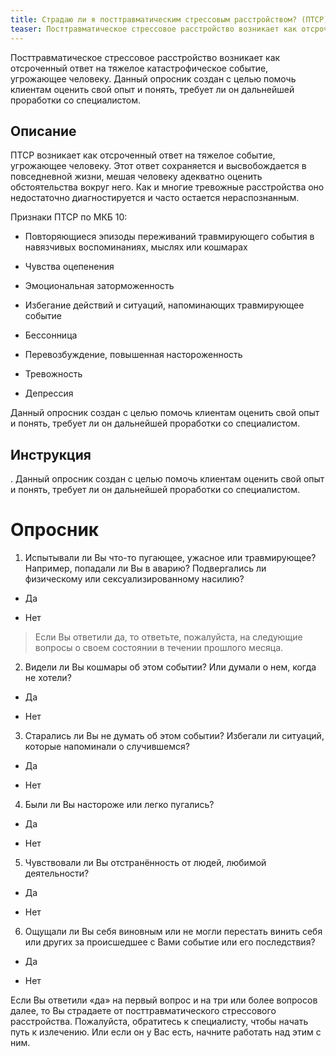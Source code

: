 ```yaml
---
title: Страдаю ли я посттравматическим стрессовым расстройством? (ПТСР)
teaser: Посттравматическое стрессовое расстройство возникает как отсроченный ответ на тяжелое катастрофическое событие, угрожающее человеку. Данный опросник создан с целью помочь клиентам оценить свой опыт и понять, требует ли он дальнейшей проработки со специалистом.
---
```


Посттравматическое стрессовое расстройство возникает как отсроченный
ответ на тяжелое катастрофическое событие, угрожающее человеку. Данный
опросник создан с целью помочь клиентам оценить свой опыт и понять,
требует ли он дальнейшей проработки со специалистом.

## Описание

ПТСР возникает как отсроченный ответ на тяжелое событие, угрожающее
человеку. Этот ответ сохраняется и высвобождается в повседневной жизни,
мешая человеку адекватно оценить обстоятельства вокруг него. Как и
многие тревожные расстройства оно недостаточно диагностируется и часто
остается нераспознанным.

Признаки ПТСР по МКБ 10:

-   Повторяющиеся эпизоды переживаний травмирующего события в навязчивых
    воспоминаниях, мыслях или кошмарах

-   Чувства оцепенения

-   Эмоциональная заторможенность

-   Избегание действий и ситуаций, напоминающих травмирующее событие

-   Бессонница

-   Перевозбуждение, повышенная настороженность

-   Тревожность

-   Депрессия

Данный опросник создан с целью помочь клиентам оценить свой опыт и
понять, требует ли он дальнейшей проработки со специалистом.

## Инструкция

. Данный опросник создан с целью помочь клиентам оценить свой опыт и
понять, требует ли он дальнейшей проработки со специалистом.

# Опросник

1.  Испытывали ли Вы что-то пугающее, ужасное или травмирующее?
    Например, попадали ли Вы в аварию? Подвергались ли физическому или
    сексуализированному насилию?

-   Да

-   Нет

> Если Вы ответили да, то ответьте, пожалуйста, на следующие вопросы о
> своем состоянии в течении прошлого месяца.

2.  Видели ли Вы кошмары об этом событии? Или думали о нем, когда не хотели?

-   Да

-   Нет

3.  Старались ли Вы не думать об этом событии? Избегали ли ситуаций, которые напоминали о случившемся?

-   Да

-   Нет

4.  Были ли Вы настороже или легко пугались?

-   Да

-   Нет

5.  Чувствовали ли Вы отстранённость от людей, любимой деятельности?

-   Да

-   Нет

6.  Ощущали ли Вы себя виновным или не могли перестать винить себя или других за происшедшее с Вами событие или его последствия?

-   Да

-   Нет

Если Вы ответили «да» на первый вопрос и на три или более вопросов
далее, то Вы страдаете от посттравматического стрессового расстройства.
Пожалуйста, обратитесь к специалисту, чтобы начать путь к излечению. Или
если он у Вас есть, начните работать над этим с ним.
